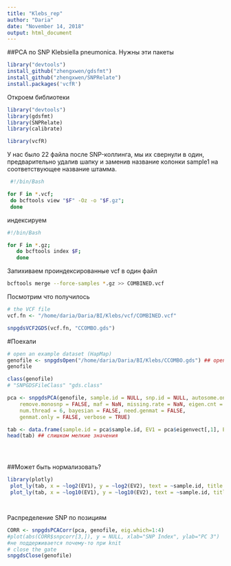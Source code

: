 ```yaml
---
title: "Klebs_rep"
author: "Daria"
date: "November 14, 2018"
output: html_document
---
```



##PCA по SNP Klebsiella pneumonica. 
Нужны эти пакеты

```r
library("devtools")
install_github("zhengxwen/gdsfmt")
install_github("zhengxwen/SNPRelate")
install.packages('vcfR') 

```

Откроем библиотеки

```r

library("devtools")
library(gdsfmt)
library(SNPRelate)
library(calibrate)

library(vcfR)
```


У нас было 22 файла после SNP-коллинга, мы их свернули в один, предварительно удалив шапку и заменив название колонки sample1 на соответствующее название штамма. 


```bash

 #!/bin/Bash

for F in *.vcf;
 do bcftools view "$F" -Oz -o "$F.gz";
 done

```


индексируем
```bash
#!/bin/Bash

for F in *.gz;
   do bcftools index $F;
   done

```


Запихиваем проиндексированные vcf в один файл

```bash

bcftools merge --force-samples *.gz >> COMBINED.vcf

```


Посмотрим что получилось
```r
# the VCF file
vcf.fn <- "/home/daria/Daria/BI/Klebs/vcf/COMBINED.vcf"

snpgdsVCF2GDS(vcf.fn, "CCOMBO.gds")

```

#Поехали

```r
# open an example dataset (HapMap)
genofile <- snpgdsOpen("/home/daria/Daria/BI/Klebs/CCOMBO.gds") ## open the gate
genofile

class(genofile)
# "SNPGDSFileClass" "gds.class"

pca <- snpgdsPCA(genofile, sample.id = NULL, snp.id = NULL, autosome.only = FALSE,
	remove.monosnp = FALSE, maf = NaN, missing.rate = NaN, eigen.cnt = 32,
	num.thread = 6, bayesian = FALSE, need.genmat = FALSE,
	genmat.only = FALSE, verbose = TRUE)

tab <- data.frame(sample.id = pca$sample.id, EV1 = pca$eigenvect[,1], EV2 = pca$eigenvect[,2],stringsAsFactors = FALSE)
head(tab) ## слишком мелкие значения





```
##Может быть нормализовать?

```r

library(plotly)
 plot_ly(tab, x = ~log2(EV1), y = ~log2(EV2), text = ~sample.id, title = "log2" ) 
 plot_ly(tab, x = ~log10(EV1), y = ~log10(EV2), text = ~sample.id, title = "log10" ) 




```

Распределение SNP по позициям
```r

CORR <- snpgdsPCACorr(pca, genofile, eig.which=1:4)
#plot(abs(CORR$snpcorr[3,]), y = NULL, xlab="SNP Index", ylab="PC 3")
#не поддерживается почему-то при knit
# close the gate
snpgdsClose(genofile)

```


